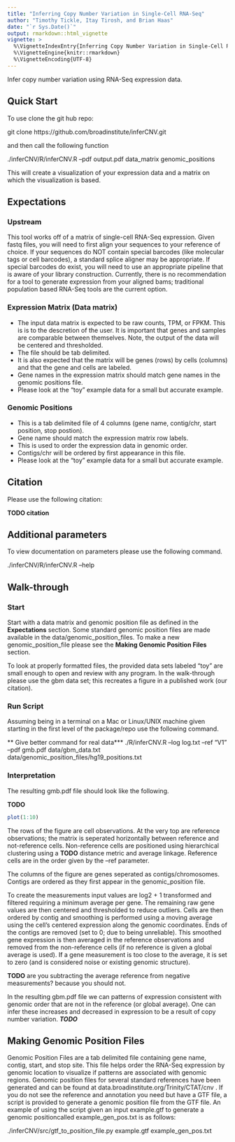 ```yaml
---
title: "Inferring Copy Number Variation in Single-Cell RNA-Seq"
author: "Timothy Tickle, Itay Tirosh, and Brian Haas"
date: "`r Sys.Date()`"
output: rmarkdown::html_vignette
vignette: >
  %\VignetteIndexEntry{Inferring Copy Number Variation in Single-Cell RNA-Seq}
  %\VignetteEngine{knitr::rmarkdown}
  %\VignetteEncoding{UTF-8}
---
```


Infer copy number variation using RNA-Seq expression data.


## Quick Start
To use clone the git hub repo:

git clone https://github.com/broadinstitute/inferCNV.git

and then call the following function 

./inferCNV/R/inferCNV.R --pdf output.pdf data_matrix genomic_positions

This will create a visualization of your expression data and a matrix on which the visualization is based.


## Expectations
### Upstream
This tool works off of a matrix of single-cell RNA-Seq expression. Given fastq files, you will need to first align your sequences to your reference of choice. If your sequences do NOT contain special barcodes (like molecular tags or cell barcodes), a standard splice aligner may be appropriate. If special barcodes do exist, you will need to use an appropriate pipeline that is aware of your library construction. Currently, there is no recommendation for a tool to generate expression from your aligned bams; traditional population based RNA-Seq tools are the current option.

### Expression Matrix (Data matrix)
- The input data matrix is expected to be raw counts, TPM, or FPKM. This is is to the descretion of the user. It is important that genes and samples are comparable between themselves. Note, the output of the data will be centered and thresholded.
- The file should be tab delimited.
- It is also expected that the matrix will be genes (rows) by cells (columns) and that the gene and cells are labeled.
- Gene names in the expression matrix should match gene names in the genomic positions file.
- Please look at the "toy" example data for a small but accurate example.

### Genomic Positions
- This is a tab delimited file of 4 columns (gene name, contig/chr, start position, stop postion).
- Gene name should match the expression matrix row labels.
- This is used to order the expression data in genomic order.
- Contigs/chr will be ordered by first appearance in this file.
- Please look at the "toy" example data for a small but accurate example.


## Citation
Please use the following citation:

**TODO citation**


## Additional parameters
To view documentation on parameters please use the following command.

./inferCNV/R/inferCNV.R --help


## Walk-through
### Start
Start with a data matrix and genomic position file as defined in the **Expectations** section. Some standard genomic position files are made available in the data/genomic_position_files. To make a new genomic_position_file please see the **Making Genomic Position Files** section.

To look at properly formatted files, the provided data sets labeled "toy" are small enough to open and review with any program. In the walk-through please use the gbm data set; this recreates a figure in a published work (our citation).

### Run Script
Assuming being in a terminal on a Mac or Linux/UNIX machine given starting in the first level of the package/repo use the following command.

** Give better command for real data***
./R/inferCNV.R --log log.txt --ref "V1" --pdf gmb.pdf data/gbm_data.txt data/genomic_position_files/hg19_positions.txt

### Interpretation
The resulting gmb.pdf file should look like the following.

**TODO**
```r
plot(1:10)
```

The rows of the figure are cell observations. At the very top are reference observations; the matrix is seperated horizontally between reference and not-reference cells. Non-reference cells are positioned using hierarchical clustering using a **TODO** distance metric and average linkage. Reference cells are in the order given by the --ref parameter.

The columns of the figure are genes seperated as contigs/chromosomes. Contigs are ordered as they first appear in the genomic_position file.

To create the measurements input values are log2 + 1 transformed and filtered requiring a minimum average per gene. The remaining raw gene values are then centered and thresholded to reduce outliers. Cells are then ordered by contig and smoothing is performed using a moving average using the cell's centered expression along the genomic coordinates. Ends of the contigs are removed (set to 0; due to being unreliable). This smoothed gene expression is then averaged in the reference observations and removed from the non-reference cells (if no reference is given a global average is used). If a gene measurement is too close to the average, it is set to zero (and is considered noise or existing genomic structure).

**TODO** are you subtracting the average reference from negative measurements? because you should not.

In the resulting gbm.pdf file we can patterns of expression consistent with genomic order that are not in the reference (or global average). One can infer these increases and decreased in expression to be a result of copy number variation. ***TODO***

## Making Genomic Position Files
Genomic Position Files are a tab delimited file containing gene name, contig, start, and stop site. This file helps order the RNA-Seq expression by genomic location to visualize if patterns are associated with genomic regions. Genomic position files for several standard references have been generated and can be found at data.broadinstitute.org/Trinity/CTAT/cnv . If you do not see the reference and annotation you need but have a GTF file, a script is provided to generate a genomic position file from the GTF file. An example of using the script given an input example.gtf to generate a genomic positioncalled example_gen_pos.txt is as follows:

./inferCNV/src/gtf_to_position_file.py example.gtf example_gen_pos.txt
